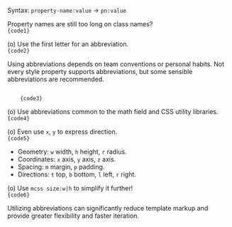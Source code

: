 
Syntax: <code><span className="token value mcss language-mcss"><span className="token Mroot"><span className="token Mkey">property-name</span><span className="token Mvalueroot"><span className="token Mcolon">:</span><span className="token Mvalue"><span className="token Mnumber_unit"><span className="token Mnumber">value</span></span></span></span></span></span></code> → <code><span className="token value mcss language-mcss"><span className="token Mroot"><span className="token Mkey">pn</span><span className="token Mvalueroot"><span className="token Mcolon">:</span><span className="token Mvalue"><span className="token Mnumber_unit"><span className="token Mnumber">value</span></span></span></span></span></span></code>

Property names are still too long on class names?
<Code lang="html">
    {code1}
</Code>

(o) Use the first letter for an abbreviation. <Dropped p1={code1} p2={code2} target="class" />
<Code lang="html">
    {code2}
</Code>

Using abbreviations depends on team conventions or personal habits. Not every style property supports abbreviations, but some sensible abbreviations are recommended.


<Code lang="html">
    {code3}
</Code>

(o) Use abbreviations common to the math field and CSS utility libraries. <Dropped p1={code3} p2={code4} target="class" />
<Code lang="html">
    {code4}
</Code>

(o) Even use `x`, `y` to express direction. <Dropped p1={code3} p2={code5} target="class" />
<Code lang="html">
    {code5}
</Code>

- Geometry: `w` width, `h` height, `r` radius.
- Coordinates: `x` axis, `y` axis, `z` axis.
- Spacing: `m` margin, `p` padding.
- Directions: `t` top, `b` bottom, `l` left, `r` right.

(o) Use `mcss size:w|h` to simplify it further! <Dropped p1={code3} p2={code6} target="class" />
<Code lang="html">
    {code6}
</Code>

Utilizing abbreviations can significantly reduce template markup and provide greater flexibility and faster iteration.
